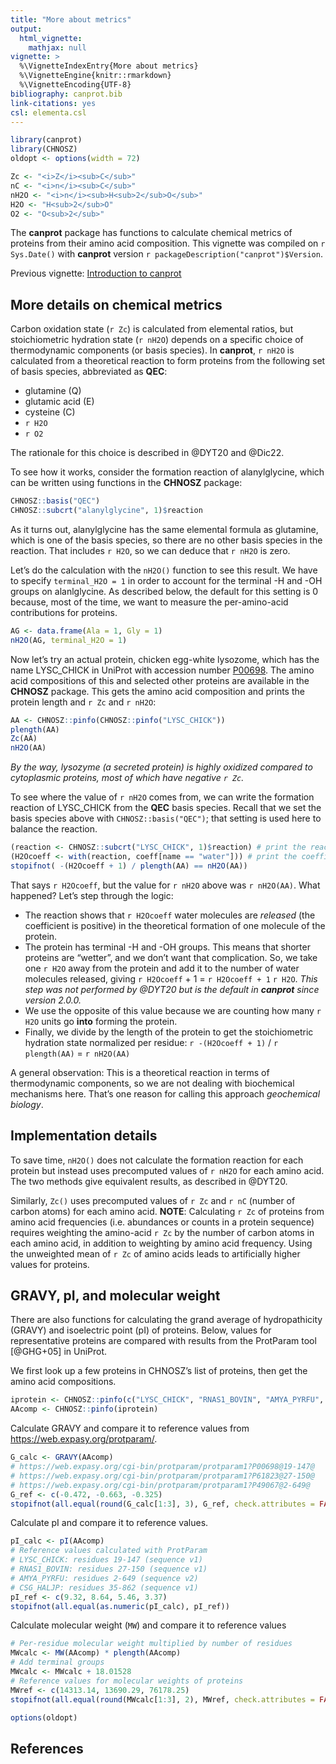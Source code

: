 ```yaml
---
title: "More about metrics"
output:
  html_vignette:
    mathjax: null
vignette: >
  %\VignetteIndexEntry{More about metrics}
  %\VignetteEngine{knitr::rmarkdown}
  %\VignetteEncoding{UTF-8}
bibliography: canprot.bib
link-citations: yes
csl: elementa.csl
---
```


```r
library(canprot)
library(CHNOSZ)
oldopt <- options(width = 72)
```

```r
Zc <- "<i>Z</i><sub>C</sub>"
nC <- "<i>n</i><sub>C</sub>"
nH2O <- "<i>n</i><sub>H<sub>2</sub>O</sub>"
H2O <- "H<sub>2</sub>O"
O2 <- "O<sub>2</sub>"
```

The **canprot** package has functions to calculate chemical metrics of proteins from their amino acid composition.
This vignette was compiled on `r Sys.Date()` with **canprot** version `r packageDescription("canprot")$Version`.

Previous vignette: [Introduction to canprot](introduction.html)

## More details on chemical metrics

Carbon oxidation state (`r Zc`) is calculated from elemental ratios, but stoichiometric hydration state (`r nH2O`) depends on a specific choice of thermodynamic components (or basis species).
In **canprot**, `r nH2O` is calculated from a theoretical reaction to form proteins from the following set of basis species, abbreviated as **QEC**:

* glutamine (Q)
* glutamic acid (E)
* cysteine (C)
* `r H2O`
* `r O2`

The rationale for this choice is described in @DYT20 and @Dic22.

To see how it works, consider the formation reaction of alanylglycine, which can be written using functions in the **CHNOSZ** package:
```r
CHNOSZ::basis("QEC")
CHNOSZ::subcrt("alanylglycine", 1)$reaction
```

As it turns out, alanylglycine has the same elemental formula as glutamine, which is one of the basis species, so there are no other basis species in the reaction.
That includes `r H2O`, so we can deduce that `r nH2O` is zero.

Let's do the calculation with the `nH2O()` function to see this result.
We have to specify `terminal_H2O = 1` in order to account for the terminal -H and -OH groups on alanlglycine.
As described below, the default for this setting is 0 because, most of the time, we want to measure the per-amino-acid contributions for proteins.
```r
AG <- data.frame(Ala = 1, Gly = 1)
nH2O(AG, terminal_H2O = 1)
```

Now let's try an actual protein, chicken egg-white lysozome, which has the name LYSC\_CHICK in UniProt with accession number [P00698](https://www.uniprot.org/uniprotkb/P00698).
The amino acid compositions of this and selected other proteins are available in the **CHNOSZ** package.
This gets the amino acid composition and prints the protein length and `r Zc` and `r nH2O`:
```r
AA <- CHNOSZ::pinfo(CHNOSZ::pinfo("LYSC_CHICK"))
plength(AA)
Zc(AA)
nH2O(AA)
```

*By the way, lysozyme (a secreted protein) is highly oxidized compared to cytoplasmic proteins, most of which have negative `r Zc`.*

To see where the value of `r nH2O` comes from, we can write the formation reaction of LYSC\_CHICK from the **QEC** basis species.
Recall that we set the basis species above with `CHNOSZ::basis("QEC")`; that setting is used here to balance the reaction.
```r
(reaction <- CHNOSZ::subcrt("LYSC_CHICK", 1)$reaction) # print the reaction
(H2Ocoeff <- with(reaction, coeff[name == "water"])) # print the coefficient on H2O
stopifnot( -(H2Ocoeff + 1) / plength(AA) == nH2O(AA))
```

That says `r H2Ocoeff`, but the value for `r nH2O` above was `r nH2O(AA)`.
What happened?
Let's step through the logic:

* The reaction shows that `r H2Ocoeff` water molecules are *released* (the coefficient is positive) in the theoretical formation of one molecule of the protein.
* The protein has terminal -H and -OH groups. This means that shorter proteins are "wetter", and we don't want that complication. So, we take one `r H2O` away from the protein and add it to the number of water molecules released, giving `r H2Ocoeff` + 1 = `r H2Ocoeff + 1` `r H2O`. _This step was not performed by @DYT20 but is the default in **canprot** since version 2.0.0._
* We use the opposite of this value because we are counting how many `r H2O` units go **into** forming the protein.
* Finally, we divide by the length of the protein to get the stoichiometric hydration state normalized per residue: `r -(H2Ocoeff + 1)` / `r plength(AA)` = `r nH2O(AA)`

A general observation: This is a theoretical reaction in terms of thermodynamic components, so we are not dealing with biochemical mechanisms here.
That's one reason for calling this approach *geochemical biology*.

## Implementation details

To save time, `nH2O()` does not calculate the formation reaction for each protein but instead uses precomputed values of `r nH2O` for each amino acid.
The two methods give equivalent results, as described in @DYT20.

Similarly, `Zc()` uses precomputed values of `r Zc` and `r nC` (number of carbon atoms) for each amino acid.
**NOTE**: Calculating `r Zc` of proteins from amino acid frequencies (i.e. abundances or counts in a protein sequence) requires weighting the amino-acid `r Zc` by the number of carbon atoms in each amino acid, in addition to weighting by amino acid frequency.
Using the unweighted mean of `r Zc` of amino acids leads to artificially higher values for proteins.

## GRAVY, pI, and molecular weight

There are also functions for calculating the grand average of hydropathicity (GRAVY) and isoelectric point (pI) of proteins.
Below, values for representative proteins are compared with results from the ProtParam tool [@GHG+05] in UniProt.

We first look up a few proteins in CHNOSZ's list of proteins, then get the amino acid compositions.
```r
iprotein <- CHNOSZ::pinfo(c("LYSC_CHICK", "RNAS1_BOVIN", "AMYA_PYRFU", "CSG_HALJP"))
AAcomp <- CHNOSZ::pinfo(iprotein)
```

Calculate GRAVY and compare it to reference values from <https://web.expasy.org/protparam/>.
```r
G_calc <- GRAVY(AAcomp)
# https://web.expasy.org/cgi-bin/protparam/protparam1?P00698@19-147@
# https://web.expasy.org/cgi-bin/protparam/protparam1?P61823@27-150@
# https://web.expasy.org/cgi-bin/protparam/protparam1?P49067@2-649@
G_ref <- c(-0.472, -0.663, -0.325)
stopifnot(all.equal(round(G_calc[1:3], 3), G_ref, check.attributes = FALSE))
```

Calculate pI and compare it to reference values.
```r
pI_calc <- pI(AAcomp)
# Reference values calculated with ProtParam
# LYSC_CHICK: residues 19-147 (sequence v1)
# RNAS1_BOVIN: residues 27-150 (sequence v1)
# AMYA_PYRFU: residues 2-649 (sequence v2)
# CSG_HALJP: residues 35-862 (sequence v1)
pI_ref <- c(9.32, 8.64, 5.46, 3.37)
stopifnot(all.equal(as.numeric(pI_calc), pI_ref))
```

Calculate molecular weight (`MW`) and compare it to reference values
```r
# Per-residue molecular weight multiplied by number of residues
MWcalc <- MW(AAcomp) * plength(AAcomp)
# Add terminal groups
MWcalc <- MWcalc + 18.01528
# Reference values for molecular weights of proteins
MWref <- c(14313.14, 13690.29, 76178.25)
stopifnot(all.equal(round(MWcalc[1:3], 2), MWref, check.attributes = FALSE))
```

```r
options(oldopt)
```

## References
